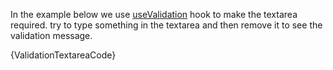 
<Section
	title="Small"
	contained={true}
	style={{ paddingRight: 0, paddingBottom: 0, paddingLeft: 0 }}
>
	<p>
		In the example below we use <a href="/?path=/docs/sui-npm-packages-hooks--docs">useValidation</a> hook to make the textarea required.
		try to type something in the textarea and then remove it to see the validation message.
	</p>
	<Preview wrapper={true}>
		<ValidationTextarea />
	</Preview>
	<Snippet language="js">{ValidationTextareaCode}</Snippet>
</Section>
